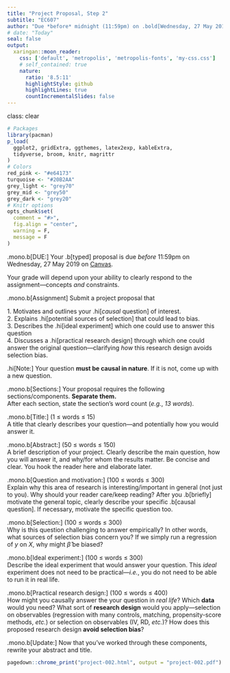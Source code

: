```yaml
---
title: "Project Proposal, Step 2"
subtitle: "EC607"
author: "Due *before* midnight (11:59pm) on .bold[Wednesday, 27 May 2019]"
# date: "Today"
seal: false
output:
  xaringan::moon_reader:
    css: ['default', 'metropolis', 'metropolis-fonts', 'my-css.css']
    # self_contained: true
    nature:
      ratio: '8.5:11'
      highlightStyle: github
      highlightLines: true
      countIncrementalSlides: false
---
```

class: clear

```r
# Packages
library(pacman)
p_load(
  ggplot2, gridExtra, ggthemes, latex2exp, kableExtra,
  tidyverse, broom, knitr, magrittr
)
# Colors
red_pink <- "#e64173"
turquoise <- "#20B2AA"
grey_light <- "grey70"
grey_mid <- "grey50"
grey_dark <- "grey20"
# Knitr options
opts_chunk$set(
  comment = "#>",
  fig.align = "center",
  warning = F,
  message = F
)
```

.mono.b[DUE:] Your .b[typed] proposal is due *before* 11:59pm on Wednesday, 27 May 2019 on [Canvas](https://canvas.uoregon.edu/).

Your grade will depend upon your ability to clearly respond to the assignment—concepts *and* constraints.

.mono.b[Assignment] Submit a project proposal that

1\. Motivates and outlines your .hi[*causal* question] of interest.
<br>
2\. Explains .hi[potential sources of selection] that could lead to bias.
<br>
3\. Describes the .hi[ideal experiment] which one could use to answer this question
<br>
4\. Discusses a .hi[practical research design] through which one could answer the original question—clarifying *how* this research design avoids selection bias.

.hi[Note:] Your question **must be causal in nature**. If it is not, come up with a new question.

.mono.b[Sections:] Your proposal requires the following sections/components. **Separate them.**
<br>After each section, state the section's word count (*e.g.*, *13 words*).

.mono.b[Title:] (1 ≤ words ≤ 15)
<br>A title that clearly describes your question—and potentially how you would answer it.

.mono.b[Abstract:] (50 ≤ words ≤ 150)
<br>A brief description of your project. Clearly describe the main question, how you will answer it, and why/for whom the results matter. Be concise and clear. You hook the reader here and elaborate later.

.mono.b[Question and motivation:] (100 ≤ words ≤ 300)
<br> Explain why this area of research is interesting/important in general (not just to you). Why should your reader care/keep reading? After you .b[briefly] motivate the general topic, clearly describe your specific .b[causal question]. If necessary, motivate the specific question too.

.mono.b[Selection:] (100 ≤ words ≤ 300)
<br> Why is this question challenging to answer empirically? In other words, what sources of selection bias concern you? If we simply run a regression of $y$ on $X$, why might $\hat{\beta}$ be biased?

.mono.b[Ideal experiment:] (100 ≤ words ≤ 300)
<br> Describe the ideal experiment that would answer your question. This *ideal* experiment does not need to be practical—*i.e.*, you do not need to be able to run it in real life.

.mono.b[Practical research design:] (100 ≤ words ≤ 400)
<br> How might you causally answer the your question in *real life*? Which **data** would you need? What sort of **research design** would you apply—selection on observables (regression with many controls, matching, propensity-score methods, *etc.*) or selection on observables (IV, RD, *etc.*)? How does this proposed research design **avoid selection bias**?

.mono.b[Update:] Now that you've worked through these components, rewrite your abstract and title.

```r
pagedown::chrome_print("project-002.html", output = "project-002.pdf")
```